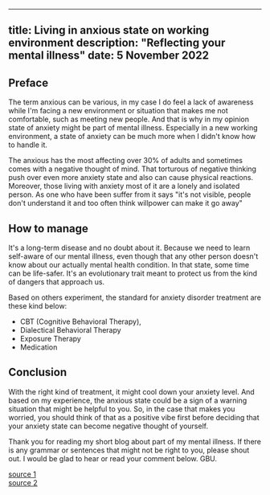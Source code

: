 ---
title: Living in anxious state on working environment
description: "Reflecting your mental illness"
date: 5 November 2022
----

## Preface
The term anxious can be various, in my case I do feel a lack of awareness while I'm facing a new environment or situation that makes me not comfortable, such as meeting new people. And that is why in my opinion state of anxiety might be part of mental illness. Especially in a new working environment, a state of anxiety can be much more when I didn't know how to handle it.

The anxious has the most affecting over 30% of adults and sometimes comes with a negative thought of mind. That torturous of negative thinking push over even more anxiety state and also can cause physical reactions. Moreover, those living with anxiety most of it are a lonely and isolated person. As one who have been suffer from it says "it's not visible, people don't understand it and too often think willpower can make it go away"

## How to manage
It's a long-term disease and no doubt about it. Because we need to learn self-aware of our mental illness, even though that any other person doesn't know about our actually mental health condition. In that state, some time can be life-safer. It's an evolutionary trait meant to protect us from the kind of dangers that approach us.

Based on others experiment, the standard for anxiety disorder treatment are these kind below:
- CBT (Cognitive Behavioral Therapy), 
- Dialectical Behavioral Therapy
- Exposure Therapy
- Medication

## Conclusion
With the right kind of treatment, it might cool down your anxiety level. And based on my experience, the anxious state could be a sign of a warning situation that might be helpful to you. So, in the case that makes you worried, you should think of that as a positive vibe first before deciding that your anxiety state can become negative thought of yourself.

Thank you for reading my short blog about part of my mental illness. If there is any grammar or sentences that might not be right to you, please shout out. I would be glad to hear or read your comment below. GBU.

[source 1](https://www.psycom.net/living-with-anxiety)  
[source 2](https://mantracare.org/therapy/anxiety/living-with-anxiety/)
